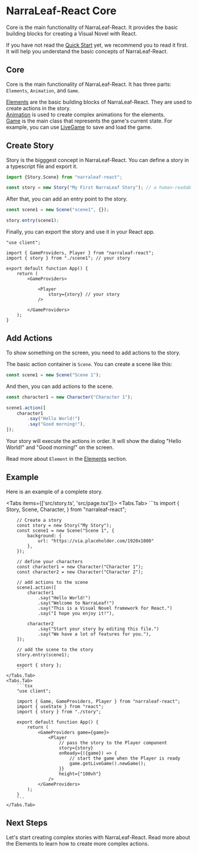 
# NarraLeaf-React Core

Core is the main functionality of NarraLeaf-React. It provides the basic building blocks for creating a Visual Novel with React.

If you have not read the [Quick Start](/documentation/quick-start) yet, we recommend you to read it first. It will help you understand the basic concepts of NarraLeaf-React.

## Core

Core is the main functionality of NarraLeaf-React. It has three parts: `Elements`, `Animation`, and `Game`.

[Elements](./core/elements) are the basic building blocks of NarraLeaf-React. They are used to create actions in the story.  
[Animation](./core/animation) is used to create complex animations for the elements.  
[Game](./core/game) is the main class that represents the game's current state. For example, you can use [LiveGame](./core/game/live-game) to save and load the game.

## Create Story

Story is the bigggest concept in NarraLeaf-React. You can define a story in a typescript file and export it. 

```ts
import {Story,Scene} from "narraleaf-react";

const story = new Story("My First NarraLeaf Story"); // a human-readable name
```

After that, you can add an entry point to the story. 

```ts
const scene1 = new Scene("scene1", {});

story.entry(scene1);
```

Finally, you can export the story and use it in your React app.

```tsx
"use client";

import { GameProviders, Player } from "narraleaf-react";
import { story } from "./scene1"; // your story

export default function App() {
    return (
        <GameProviders>

            <Player 
                story={story} // your story
            />

        </GameProviders>
    );
}
```

## Add Actions

To show something on the screen, you need to add actions to the story. 

The basic action container is `Scene`. You can create a scene like this:

```ts
const scene1 = new Scene("Scene 1");
```

And then, you can add actions to the scene. 

```ts
const character1 = new Character("Character 1");

scene1.action([
    character1
        .say("Hello World!")
        .say("Good morning!"),
]);
```

Your story will execute the actions in order. It will show the dialog "Hello World!" and "Good morning!" on the screen.

Read more about `Element` in the [Elements](/documentation/core/elements) section.

## Example

Here is an example of a complete story.

<Tabs items={['src/story.ts', 'src/page.tsx']}>
    <Tabs.Tab>
        ```ts
        import {
            Story,
            Scene,
            Character,
        } from "narraleaf-react";

        // Create a story
        const story = new Story("My Story");
        const scene1 = new Scene("Scene 1", {
            background: {
                url: "https://via.placeholder.com/1920x1080"
            },
        });

        // define your characters
        const character1 = new Character("Character 1");
        const character2 = new Character("Character 2");

        // add actions to the scene
        scene1.action([
            character1
                .say("Hello World!")
                .say("Welcome to NarraLeaf!")
                .say("This is a Visual Novel framework for React.")
                .say("I hope you enjoy it!"),

            character2
                .say("Start your story by editing this file.")
                .say("We have a lot of features for you."),
        ]);

        // add the scene to the story
        story.entry(scene1);

        export { story };
        ```
    </Tabs.Tab>
    <Tabs.Tab>
        ```tsx
        "use client";

        import { Game, GameProviders, Player } from "narraleaf-react";
        import { useState } from "react";
        import { story } from "./story";

        export default function App() {
            return (
                <GameProviders game={game}>
                    <Player 
                        // pass the story to the Player component
                        story={story} 
                        onReady={({game}) => {
                            // start the game when the Player is ready
                            game.getLiveGame().newGame();
                        }} 
                        height={"100vh"} 
                    />
                </GameProviders>
            );
        }
        ```
    </Tabs.Tab>
</Tabs>

## Next Steps

Let's start creating complex stories with NarraLeaf-React. Read more about the Elements to learn how to create more complex actions.

<Cards num={1}>
    <Cards.Card
        title="Elements"
        description="Learn how to create more complex actions with NarraLeaf-React."
        href="/documentation/core/elements"
        arrow
    />
</Cards>

